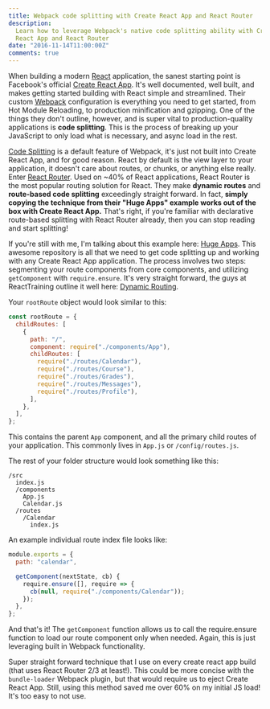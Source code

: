 ```yaml
---
title: Webpack code splitting with Create React App and React Router
description:
  Learn how to leverage Webpack's native code splitting ability with Create
  React App and React Router
date: "2016-11-14T11:00:00Z"
comments: true
---
```


When building a modern [React](https://facebook.github.io/react/) application, the sanest starting point is Facebook's official [Create React App](https://github.com/facebookincubator/create-react-app). It's well documented, well built, and makes getting started building with React simple and streamlined. Their custom [Webpack](https://webpack.github.io/) configuration is everything you need to get started, from Hot Module Reloading, to production minification and gzipping. One of the things they don't outline, however, and is super vital to production-quality applications is **code splitting**. This is the process of breaking up your JavaScript to only load what is necessary, and async load in the rest.

[Code Splitting](http://webpack.github.io/docs/code-splitting.html) is a default feature of Webpack, it's just not built into Create React App, and for good reason. React by default is the view layer to your application, it doesn't care about routes, or chunks, or anything else really. Enter [React Router](https://github.com/ReactTraining/react-router). Used on ~40% of React applications, React Router is the most popular routing solution for React. They make **dynamic routes** and **route-based code splitting** exceedingly straight forward. In fact, **simply copying the technique from their "Huge Apps" example works out of the box with Create React App.** That's right, if you're familiar with declarative route-based splitting with React Router already, then you can stop reading and start splitting!

If you're still with me, I'm talking about this example here: [Huge Apps](https://github.com/ReactTraining/react-router/tree/master/examples/huge-apps). This awesome repository is all that we need to get code splitting up and working with any Create React App application. The process involves two steps: segmenting your route components from core components, and utilizing `getComponent` with `require.ensure`. It's very straight forward, the guys at ReactTraining outline it well here: [Dynamic Routing](https://github.com/ReactTraining/react-router/blob/master/docs/guides/DynamicRouting.md).

Your `rootRoute` object would look similar to this:

```javascript
const rootRoute = {
  childRoutes: [
    {
      path: "/",
      component: require("./components/App"),
      childRoutes: [
        require("./routes/Calendar"),
        require("./routes/Course"),
        require("./routes/Grades"),
        require("./routes/Messages"),
        require("./routes/Profile"),
      ],
    },
  ],
};
```

This contains the parent `App` component, and all the primary child routes of your application. This commonly lives in `App.js` or `/config/routes.js`.

The rest of your folder structure would look something like this:

```markup
/src
  index.js
  /components
    App.js
    Calendar.js
  /routes
    /Calendar
      index.js

```

An example individual route index file looks like:

```javascript
module.exports = {
  path: "calendar",

  getComponent(nextState, cb) {
    require.ensure([], require => {
      cb(null, require("./components/Calendar"));
    });
  },
};
```

And that's it! The `getComponent` function allows us to call the require.ensure function to load our route component only when needed. Again, this is just leveraging built in Webpack functionality.

Super straight forward technique that I use on every create react app build (that uses React Router 2/3 at least!). This could be more concise with the `bundle-loader` Webpack plugin, but that would require us to eject Create React App. Still, using this method saved me over 60% on my initial JS load! It's too easy to not use.

